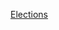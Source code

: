 {{portal|歐洲}}
{{Year by category
| m = 2
| c = 0
| d = 0
| y = 5
| cat = 歐洲選舉
| in = 
| parent = 各年歐洲選舉
| subcat = 2005年選舉
| sortkey = 歐洲
}}
{{Commons category|Elections in 2005}}

[[Category:2005年歐洲|Elections]]